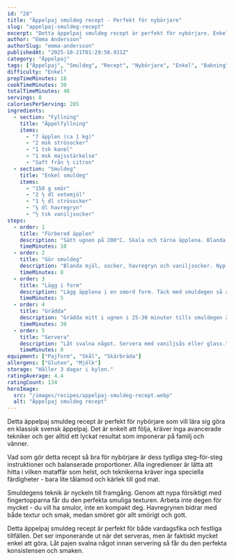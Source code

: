 ```yaml
---
id: "28"
title: "Äppelpaj smuldeg recept - Perfekt för nybörjare"
slug: "appelpaj-smuldeg-recept"
excerpt: "Detta äppelpaj smuldeg recept är perfekt för nybörjare. Enkelt att följa och alltid lyckat resultat."
author: "Emma Andersson"
authorSlug: "emma-andersson"
publishedAt: "2025-10-21T01:29:58.931Z"
category: "Äppelpaj"
tags: ["Äppelpaj", "Smuldeg", "Recept", "Nybörjare", "Enkel", "Bakning"]
difficulty: "Enkel"
prepTimeMinutes: 18
cookTimeMinutes: 30
totalTimeMinutes: 48
servings: 8
caloriesPerServing: 285
ingredients:
  - section: "Fyllning"
    title: "Äppelfyllning"
    items:
      - "7 äpplen (ca 1 kg)"
      - "2 msk strösocker"
      - "1 tsk kanel"
      - "1 msk majsstärkelse"
      - "Saft från ½ citron"
  - section: "Smuldeg"
    title: "Enkel smuldeg"
    items:
      - "150 g smör"
      - "2 ½ dl vetemjöl"
      - "1 ½ dl strösocker"
      - "¾ dl havregryn"
      - "½ tsk vaniljsocker"
steps:
  - order: 1
    title: "Förbered äpplen"
    description: "Sätt ugnen på 200°C. Skala och tärna äpplena. Blanda med socker, kanel, majsstärkelse och citronsaft."
    timeMinutes: 10
  - order: 2
    title: "Gör smuldeg"
    description: "Blanda mjöl, socker, havregryn och vaniljsocker. Nyp i smöret försiktigt tills det blir smuligt."
    timeMinutes: 8
  - order: 3
    title: "Lägg i form"
    description: "Lägg äpplena i en smord form. Täck med smuldegen så att allt är täckt."
    timeMinutes: 5
  - order: 4
    title: "Grädda"
    description: "Grädda mitt i ugnen i 25-30 minuter tills smuldegen är gyllenbrun."
    timeMinutes: 30
  - order: 5
    title: "Servera"
    description: "Låt svalna något. Servera med vaniljsås eller glass."
    timeMinutes: 8
equipment: ["Pajform", "Skål", "Skärbräda"]
allergens: ["Gluten", "Mjölk"]
storage: "Håller 3 dagar i kylen."
ratingAverage: 4.4
ratingCount: 134
heroImage:
  src: "/images/recipes/appelpaj-smuldeg-recept.webp"
  alt: "Äppelpaj smuldeg recept"
---
```


Detta äppelpaj smuldeg recept är perfekt för nybörjare som vill lära sig göra en klassisk svensk äppelpaj. Det är enkelt att följa, kräver inga avancerade tekniker och ger alltid ett lyckat resultat som imponerar på familj och vänner.

Vad som gör detta recept så bra för nybörjare är dess tydliga steg-för-steg instruktioner och balanserade proportioner. Alla ingredienser är lätta att hitta i vilken mataffär som helst, och teknikerna kräver inga speciella färdigheter - bara lite tålamod och kärlek till god mat.

Smuldegens teknik är nyckeln till framgång. Genom att nypa försiktigt med fingertopparna får du den perfekta smuliga texturen. Arbeta inte degen för mycket - du vill ha smulor, inte en kompakt deg. Havregrynen bidrar med både textur och smak, medan smöret gör allt smörigt och gott.

Detta äppelpaj smuldeg recept är perfekt för både vardagsfika och festliga tillfällen. Det ser imponerande ut när det serveras, men är faktiskt mycket enkel att göra. Låt pajen svalna något innan servering så får du den perfekta konsistensen och smaken.
